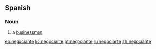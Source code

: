 ==Spanish==

===Noun===
{{es-noun|mf|pl=negociantes}}

# a [[businessman]]

[[eo:negociante]]
[[ko:negociante]]
[[pt:negociante]]
[[ru:negociante]]
[[zh:negociante]]